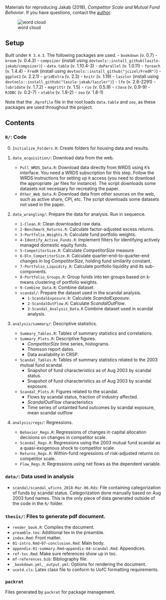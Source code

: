 Materials for reproducing Jakab (2018), *Competitor Scale and Mutual Fund Behavior*. If you have questions, contact the [author](laszlo.jakab@chicagobooth.edu). 

![word cloud](https://www.dropbox.com/s/bkompv9ttoakxjw/word-cloud.svg?dl=0)

## Setup

Built under `R 3.4.3`. The following packages are used.
- `bookdown` (v. 0.7)
- `broom` (v. 0.4.3)
- `compsizer` (install using `devtools::install_github(laszlo-jakab/compsizer)`)
- `data.table` (v. 1.10.4-3)
- `doParallel` (v. 1.0.11)
- `foreach` (v. 1.4.4)
- `FredR` (install using `devtools::install_github("jcizel/FredR")`)
- `ggplot2` (v. 2.2.1)
- `gridExtra` (v. 2.3)
- `knitr` (v. 1.19)
- `laszlor` (install using `devtools::install_github("laszlo-jakab/laszlor")`)
- `lfe` (v. 2.6-2291)
- `lubridate` (v. 1.7.2)
- `magrittr` (v. 1.5)
- `rio` (v. 0.5.9)
- `rJava` (v. 0.9-9)
- `RJDBC` (v. 0.2-7)
- `xtable` (v. 1.8-2)
- `zoo` (v. 1.8-1)

Note that the `.Rprofile` file in the root loads `data.table` and `zoo`, as these packages are used throughout the project.

## Contents

### `R/`: Code

0. `Initialize_Folders.R`: Create folders for housing data and results.

1. `data_acquisition/`: Download data from the web.
    - `Pull_WRDS_Data.R`: Download data directly from WRDS using `R`'s interface. You need a WRDS subscription for this step. Follow the WRDS instructions for setting up `R` access (you need to download the appropriate .jar files for instance). The script downloads some datasets not necessary for recreating the paper.
    - `Other_Web_Data.R`: Download data from other sources on the web, such as active share, CPI, etc. The script downloads some datasets not used in the paper.

2. `data_wrangling/`: Prepare the data for analysis. Run in sequence.
    - `1-Clean.R`: Clean downloaded raw data.
    - `2-Benchmark_Returns.R`: Calculate factor-adjusted excess returns.
    - `3-Portfolio_Weights.R`: Calculate fund portfolio weights.
    - `4-Identify_Active_Funds.R`: Implement filters for identifying actively managed domestic equity funds.
    - `5-CompetitorSize.R`: Calculate *CompetitorSize* measure
    - `6-Dln_CompetitorSize.R`: Calculate quarter-end-to-quarter-end changes in log *CompetitorSize*, holding fund similarity constant.
    - `7-Portfolio_Liquidity.R`: Calculate portfolio liquidity and its sub-components.
    - `8-Portfolio_Groups.R`: Group funds into ten groups based on k-means clustering of portfolio weights.
    - `9-Combine_Data.R`: Combine dataset.
    - `scandal/`: Prepare the dataset used in the scandal analysis.
        - `1-ScandalExposure.R`: Calculate *ScandalExposure*.
        - `2-ScandalOutFlow.R`: Calculate *ScandalOutFlow*.
        - `3-Scandal_Analysis_Data.R` Combine dataset used in scandal analysis.
 
3. `analysis/summary/`: Descriptive statistics.
    - `Summary_Tables.R`: Tables of summary statistics and correlations.
    - `Summary_Plots.R`: Descriptive figures.
        - *CompetitorSize* time series, histograms.
        - Thomson report dates.
        - Data availability in CRSP.
    - `Scandal_Tables.R`: Tables of summary statistics related to the 2003 mutual fund scandal.
        - Snapshot of fund characteristics as of Aug 2003 by scandal status.
        - Snapshot of fund characteristics as of Aug 2003 by scandal exposure.
    - `Scandal_Plots.R`: Figures related to the scandal.
        - Flows by scandal status, fraction of industry affected.
        - *ScandalOutFlow* characteristics
        - Time series of untainted fund outcomes by scandal exposure, mean scandal outflow

4. `analysis/regs/`: Regressions.
    - `Behavior_Regs.R`: Regressions of changes in capital allocation decisions on changes in competitor scale.
    - `Scandal_Regs.R`: Regressions using the 2003 mutual fund scandal as a quasi-exogenous shock to competitor scale.
    - `Returns_Regs.R`: Within-fund regressions of risk-adjusted returns on competitor scale.
    - `Flow_Regs.R`: Regressions using net flows as the dependent variable.

### `data/`: Data used in analysis

- `scandal/scandal_wficns_2018-Mar-06.Rds`: File containing categorization of funds by scandal status. Categorization done manually based on Aug 2003 fund names. This is the only piece of data generated outside of the code in the `R/` folder.  

### `thesis/`: Files to generate pdf document.

- `render_book.R`: Compiles the document.
- `preamble.tex`: Additional tex in the preamble.
- `index.Rmd`: Front matter.
- `01-intro.Rmd`-`07-conclusion.Rmd`: Main body.
- `appendix-01-summary.Rmd`-`appendix-04-scandal.Rmd`: Appendices.
- `ref-toc.Rmd`: Make sure references show up in toc.
- `mf-references.bib`: Bibliography file.
- `_bookdown.yml`, `_output.yml`: Options for rendering the document.
- `ucetd.cls`: Latex class file to conform to UofC formatting requirements. 

### `packrat`

Files generated by `packrat` for package management.
